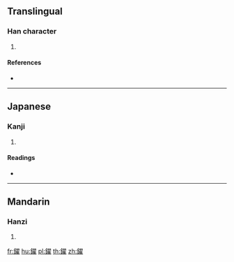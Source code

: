 {{character info/new}}
==Translingual==

===Han character===
{{Han char|rn=167|rad=金|as=14|sn=22|four=|canj=CSMG}}

# {{defn|Han|sort=金14}}

====References====
* {{Han ref|kx=1324.210|dkj=40970|dj=1825.210|hdz=64269.040|uh=9443|ud=37955}}

----

==Japanese==

===Kanji===
{{ja-kanji|grade=|rs=金14}}

# {{defn|lang=ja|sort=金14}}

====Readings====
* {{ja-readings|on=[[ちょう]] (chō)|kun=[[なべ]] (nabe)|nanori=}}

----

==Mandarin==

===Hanzi===
{{cmn-hanzi|pin=[[diào]] ([[diao4]])|wg=tiao<sup>4</sup>}}

# {{defn|lang=cmn|sort=金14}}

[[fr:鑃]]
[[hu:鑃]]
[[pl:鑃]]
[[th:鑃]]
[[zh:鑃]]